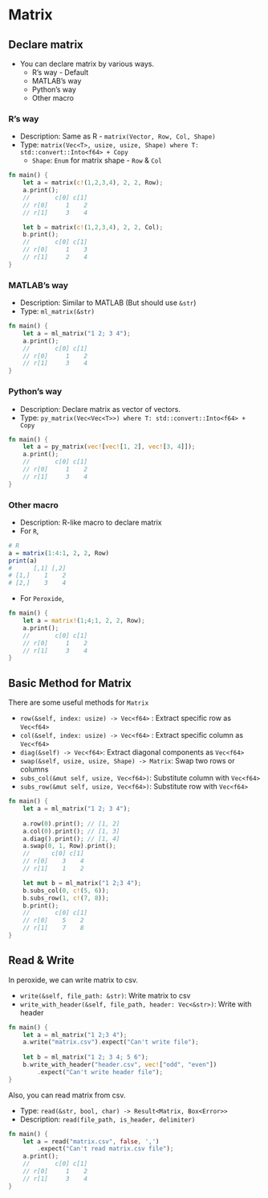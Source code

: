 # Matrix {#matrix}

## Declare matrix

* You can declare matrix by various ways.
    * R's way - Default
    * MATLAB's way
    * Python's way
    * Other macro

### R's way

* Description: Same as R - `matrix(Vector, Row, Col, Shape)`
* Type: `matrix(Vec<T>, usize, usize, Shape) where T: std::convert::Into<f64> + Copy`
    * `Shape`: `Enum` for matrix shape - `Row` & `Col`

```rust
fn main() {
    let a = matrix(c!(1,2,3,4), 2, 2, Row);
    a.print();
    //       c[0] c[1]
    // r[0]     1    2
    // r[1]     3    4

    let b = matrix(c!(1,2,3,4), 2, 2, Col);
    b.print();
    //       c[0] c[1]
    // r[0]     1    3
    // r[1]     2    4
}
```

### MATLAB's way

* Description: Similar to MATLAB (But should use `&str`)
* Type: `ml_matrix(&str)`

```rust
fn main() {
    let a = ml_matrix("1 2; 3 4");
    a.print();
    //       c[0] c[1]
    // r[0]     1    2
    // r[1]     3    4
}
```

### Python's way

* Description: Declare matrix as vector of vectors.
* Type: `py_matrix(Vec<Vec<T>>) where T: std::convert::Into<f64> + Copy`

```rust
fn main() {
    let a = py_matrix(vec![vec![1, 2], vec![3, 4]]);
    a.print();
    //       c[0] c[1]
    // r[0]     1    2
    // r[1]     3    4
}
```

### Other macro

* Description: R-like macro to declare matrix
* For `R`,

```R
# R
a = matrix(1:4:1, 2, 2, Row)
print(a)
#      [,1] [,2]
# [1,]    1    2
# [2,]    3    4
```

* For `Peroxide`,

```rust
fn main() {
    let a = matrix!(1;4;1, 2, 2, Row);
    a.print();
    //       c[0] c[1]
    // r[0]     1    2
    // r[1]     3    4
}
```

## Basic Method for Matrix

There are some useful methods for `Matrix`

* `row(&self, index: usize) -> Vec<f64>` : Extract specific row as `Vec<f64>`
* `col(&self, index: usize) -> Vec<f64>` : Extract specific column as `Vec<f64>`
* `diag(&self) -> Vec<f64>`: Extract diagonal components as `Vec<f64>`
* `swap(&self, usize, usize, Shape) -> Matrix`: Swap two rows or columns
* `subs_col(&mut self, usize, Vec<f64>)`: Substitute column with `Vec<f64>`
* `subs_row(&mut self, usize, Vec<f64>)`: Substitute row with `Vec<f64>`

```rust
fn main() {
    let a = ml_matrix("1 2; 3 4");
    
    a.row(0).print(); // [1, 2]
    a.col(0).print(); // [1, 3]
    a.diag().print(); // [1, 4]
    a.swap(0, 1, Row).print();
    //      c[0] c[1]
    // r[0]    3    4
    // r[1]    1    2

    let mut b = ml_matrix("1 2;3 4");
    b.subs_col(0, c!(5, 6));
    b.subs_row(1, c!(7, 8));
    b.print();
    //       c[0] c[1]
    // r[0]    5    2
    // r[1]    7    8
}
```

## Read & Write

In peroxide, we can write matrix to csv.

* `write(&self, file_path: &str)`: Write matrix to csv
* `write_with_header(&self, file_path, header: Vec<&str>)`: Write with header

```rust
fn main() {
    let a = ml_matrix("1 2;3 4");
    a.write("matrix.csv").expect("Can't write file");
    
    let b = ml_matrix("1 2; 3 4; 5 6");
    b.write_with_header("header.csv", vec!["odd", "even"])
        .expect("Can't write header file");
}
```

Also, you can read matrix from csv.

* Type: `read(&str, bool, char) -> Result<Matrix, Box<Error>>`
* Description: `read(file_path, is_header, delimiter)`

```rust
fn main() {
    let a = read("matrix.csv", false, ',')
        .expect("Can't read matrix.csv file");
    a.print();
    //       c[0] c[1]
    // r[0]     1    2
    // r[1]     3    4
}
```
